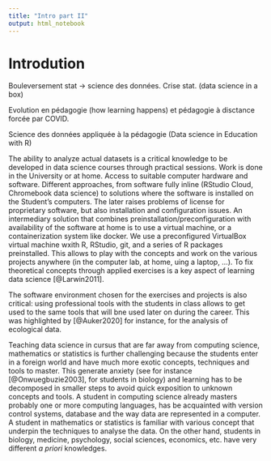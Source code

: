 ```yaml
---
title: "Intro part II"
output: html_notebook
---
```


# Introdution

Bouleversement stat -> science des données. Crise stat. (data science in a box)

Evolution en pédagogie (how learning happens) et pédagogie à disctance forcée par COVID.

Science des données appliquée à la pédagogie (Data science in Education with R)

<!-- Guyliann

Les cours de biostatistiques de l'Université de Mons du cursus en biologie sont complètement revue afin de proposer des cours de sciences des données biologiques. 

en classe inversée. Ces nouveaux cours intégrent des notions de biostastique ainsi que des notions sur la gestion de projet, la gestion de version, la recherche reproductible et l'open data.

L'approche en classe inversée permet de rendre les étudiants actif de leur apprentissage, ce qui a pour avantage d'améliorer les résultats des étudiants [@Freeman2014]. 

-->

The ability to analyze actual datasets is a critical knowledge to be developed in data science courses through practical sessions. Work is done in the University or at home. Access to suitable computer hardware and software. Different approaches, from software fully inline (RStudio Cloud, Chromebook data science) to solutions where the software is installed on the Student's computers. The later raises problems of license for proprietary software, but also installation and configuration issues. An intermediary solution that combines preinstallation/preconfiguration with availability of the software at home is to use a virtual machine, or a containerization system like docker. We use a preconfigured VirtualBox virtual machine wxith R, RStudio, git, and a series of R packages preinstalled. This allows to play with the concepts and work on the various projects anywhere (in the computer lab, at home, uing a laptop, ...). To fix theoretical concepts through applied exercises is a key aspect of learning data science [@Larwin2011].  

The software environment chosen for the exercises and projects is also critical: using professional tools with the students in class allows to get used to the same tools that will bne used later on during the career. This was highlighted by [@Auker2020] for instance, for the analysis of ecological data.

Teaching data science in cursus that are far away from computing science, mathematics or statistics is further challenging because the students enter in a foreign world and have much more exotic concepts, techniques and tools to master. This generate anxiety (see for instance [@Onwuegbuzie2003], for students in biology) and learning has to be decomposed in smaller steps to avoid quick exposition to unknown concepts and tools. A student in computing science already masters probably one or more computing languages, has be acquainted with version control systems, database and the way data are represented in a computer. A student in mathematics or statistics is familiar with various concept that underpin the techniques to analyse the data. On the other hand, students in biology, medicine, psychology, social sciences, economics, etc. have very different *a priori* knowledges.

